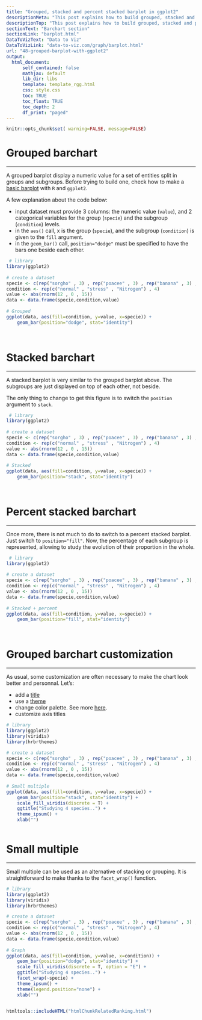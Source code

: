 ```yaml
---
title: "Grouped, stacked and percent stacked barplot in ggplot2"
descriptionMeta: "This post explains how to build grouped, stacked and percent stacked barplot with R and ggplot2. It provides a reproducible example with code for each type."
descriptionTop: "This post explains how to build grouped, stacked and percent stacked barplots with R and [ggplot2](https://www.r-graph-gallery.com/ggplot2-package.html). It provides a reproducible example with code for each type. Note that this [online course](https://datacamp.pxf.io/0Jd0RO) has a dedicated section on barplots using the <code>geom_bar()</code> function."
sectionText: "Barchart section"
sectionLink: "barplot.html"
DataToVizText: "Data to Viz"
DataToVizLink: "data-to-viz.com/graph/barplot.html"
url: "48-grouped-barplot-with-ggplot2"
output:
  html_document:
      self_contained: false    
      mathjax: default
      lib_dir: libs
      template: template_rgg.html
      css: style.css
      toc: TRUE
      toc_float: TRUE
      toc_depth: 2
      df_print: "paged"
---
```



```r
knitr::opts_chunk$set( warning=FALSE, message=FALSE)
```

<div class="container">




# Grouped barchart
***

<div class = "row">

<div class = "col-md-6  col-sm-12 align-self-center">

A grouped barplot display a numeric value for a set of entities split in groups and subgroups. Before trying to build one, check how to make a [basic barplot](218-basic-barplots-with-ggplot2.html) with `R` and `ggplot2`.

A few explanation about the code below:

- input dataset must provide 3 columns: the numeric value (`value`), and 2 categorical variables for the group (`specie`) and the subgroup (`condition`) levels.
- in the `aes()` call, x is the group (`specie`), and the subgroup (`condition`) is given to the `fill` argument.
- in the `geom_bar()` call, `position="dodge"` must be specified to have the bars one beside each other.

</div>


<div class = "col-md-6  col-sm-12">

```r
 # library
library(ggplot2)
 
# create a dataset
specie <- c(rep("sorgho" , 3) , rep("poacee" , 3) , rep("banana" , 3) , rep("triticum" , 3) )
condition <- rep(c("normal" , "stress" , "Nitrogen") , 4)
value <- abs(rnorm(12 , 0 , 15))
data <- data.frame(specie,condition,value)
 
# Grouped
ggplot(data, aes(fill=condition, y=value, x=specie)) + 
    geom_bar(position="dodge", stat="identity")
 
```
</div>
</div>



```r
```
























# Stacked barchart
***

<div class = "row">

<div class = "col-md-6  col-sm-12 align-self-center">

A stacked barplot is very similar to the grouped barplot above. The subgroups are just displayed on top of each other, not beside.

The only thing to change to get this figure is to switch the `position` argument to `stack`.



</div>


<div class = "col-md-6  col-sm-12">

```r
 # library
library(ggplot2)
 
# create a dataset
specie <- c(rep("sorgho" , 3) , rep("poacee" , 3) , rep("banana" , 3) , rep("triticum" , 3) )
condition <- rep(c("normal" , "stress" , "Nitrogen") , 4)
value <- abs(rnorm(12 , 0 , 15))
data <- data.frame(specie,condition,value)
 
# Stacked
ggplot(data, aes(fill=condition, y=value, x=specie)) + 
    geom_bar(position="stack", stat="identity")
 
```
</div>
</div>



```r
```




























# Percent stacked barchart
***

<div class = "row">

<div class = "col-md-6  col-sm-12 align-self-center">

Once more, there is not much to do to switch to a percent stacked barplot. Just switch to `position="fill"`. Now, the percentage of each subgroup is represented, allowing to study the evolution of their proportion in the whole.

</div>


<div class = "col-md-6  col-sm-12">

```r
 # library
library(ggplot2)
 
# create a dataset
specie <- c(rep("sorgho" , 3) , rep("poacee" , 3) , rep("banana" , 3) , rep("triticum" , 3) )
condition <- rep(c("normal" , "stress" , "Nitrogen") , 4)
value <- abs(rnorm(12 , 0 , 15))
data <- data.frame(specie,condition,value)
 
# Stacked + percent
ggplot(data, aes(fill=condition, y=value, x=specie)) + 
    geom_bar(position="fill", stat="identity")
 
```
</div>
</div>



```r
```












# Grouped barchart customization
***

<div class = "row">

<div class = "col-md-6  col-sm-12 align-self-center">

As usual, some customization are often necessary to make the chart look better and personnal. Let's:

- add a [title](ggplot2-package.html)
- use a [theme](ggplot2-package.html)
- change color palette. See more [here](ggplot2-color.html).
- customize axis titles

</div>


<div class = "col-md-6  col-sm-12">

```r
# library
library(ggplot2)
library(viridis)
library(hrbrthemes)

# create a dataset
specie <- c(rep("sorgho" , 3) , rep("poacee" , 3) , rep("banana" , 3) , rep("triticum" , 3) )
condition <- rep(c("normal" , "stress" , "Nitrogen") , 4)
value <- abs(rnorm(12 , 0 , 15))
data <- data.frame(specie,condition,value)
 
# Small multiple
ggplot(data, aes(fill=condition, y=value, x=specie)) + 
    geom_bar(position="stack", stat="identity") +
    scale_fill_viridis(discrete = T) +
    ggtitle("Studying 4 species..") +
    theme_ipsum() +
    xlab("")
```
</div>
</div>



```r
```
















# Small multiple
***

<div class = "row">

<div class = "col-md-6  col-sm-12 align-self-center">

Small multiple can be used as an alternative of stacking or grouping. It is straightforward to make thanks to the `facet_wrap()` function.

</div>


<div class = "col-md-6  col-sm-12">

```r
# library
library(ggplot2)
library(viridis)
library(hrbrthemes)

# create a dataset
specie <- c(rep("sorgho" , 3) , rep("poacee" , 3) , rep("banana" , 3) , rep("triticum" , 3) )
condition <- rep(c("normal" , "stress" , "Nitrogen") , 4)
value <- abs(rnorm(12 , 0 , 15))
data <- data.frame(specie,condition,value)
 
# Graph
ggplot(data, aes(fill=condition, y=value, x=condition)) + 
    geom_bar(position="dodge", stat="identity") +
    scale_fill_viridis(discrete = T, option = "E") +
    ggtitle("Studying 4 species..") +
    facet_wrap(~specie) +
    theme_ipsum() +
    theme(legend.position="none") +
    xlab("")

```
</div>
</div>



```r
```












<!-- Close container -->
</div>




```r
htmltools::includeHTML("htmlChunkRelatedRanking.html")
```
